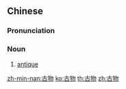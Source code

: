 ==Chinese==
{{zh-forms}}

===Pronunciation===
{{zh-pron
|m=gǔwù
|c=gu2 mat6
|cat=n
}}

===Noun===
{{zh-noun}}

# [[antique]]

[[zh-min-nan:古物]]
[[ko:古物]]
[[th:古物]]
[[zh:古物]]